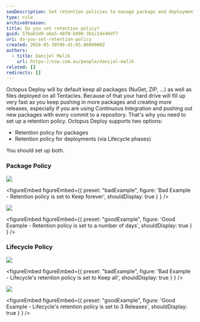 ```yaml
---
seoDescription: Set retention policies to manage package and deployment storage on Octopus Deploy, ensuring efficient disk space usage.
type: rule
archivedreason:
title: Do you set retention policy?
guid: 57bab1d9-abe5-48f0-b090-3b1c14e49df7
uri: do-you-set-retention-policy
created: 2016-05-30T06:41:05.0000000Z
authors:
  - title: Danijel Malik
    url: https://ssw.com.au/people/danijel-malik
related: []
redirects: []
---
```


Octopus Deploy will by default keep all packages (NuGet, ZIP, …) as well as files deployed on all Tentacles. Because of that your hard drive will fill up very fast as you keep pushing in more packages and creating more releases, especially if you are using Continuous Integration and pushing out new packages with every commit to a repository.
That's why you need to set up a retention policy. Octopus Deploy supports two options:

- Retention policy for packages
- Retention policy for deployments (via Lifecycle phases)

You should set up both.

### Package Policy

![](2016-05-30_15-00-04.png)

<figureEmbed figureEmbed={{
  preset: "badExample",
  figure: 'Bad Example - Retention policy is set to Keep forever',
  shouldDisplay: true
} } />


![](2016-05-30_15-00-29.png)

<figureEmbed figureEmbed={{
  preset: "goodExample",
  figure: 'Good Example - Retention policy is set to a number of days',
  shouldDisplay: true
} } />


### Lifecycle Policy

![](2016-05-30_15-01-55.png)

<figureEmbed figureEmbed={{
  preset: "badExample",
  figure: 'Bad Example - Lifecycle\'s retention policy is set to Keep all',
  shouldDisplay: true
} } />


![](2016-05-30_15-49-37.png)

<figureEmbed figureEmbed={{
  preset: "goodExample",
  figure: 'Good Example - Lifecycle\'s retention policy is set to 3 Releases',
  shouldDisplay: true
} } />
